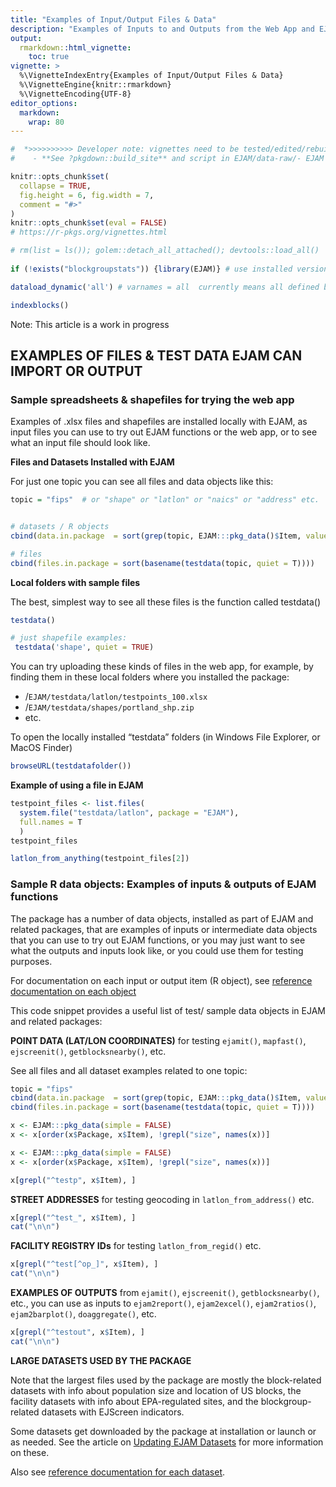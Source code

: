 ```yaml
---
title: "Examples of Input/Output Files & Data"
description: "Examples of Inputs to and Outputs from the Web App and EJAM functions (Files & R Datasets)"
output: 
  rmarkdown::html_vignette:
    toc: true
vignette: >
  %\VignetteIndexEntry{Examples of Input/Output Files & Data}
  %\VignetteEngine{knitr::rmarkdown}
  %\VignetteEncoding{UTF-8}
editor_options: 
  markdown: 
    wrap: 80
---
```


```r
#  *>>>>>>>>>> Developer note: vignettes need to be tested/edited/rebuilt regularly <<<<<<<<<<<*
#    - **See ?pkgdown::build_site** and script in EJAM/data-raw/- EJAM uses the pkgdown R package to build help and articles/ vignettes as web pages
```

```r
knitr::opts_chunk$set(
  collapse = TRUE,
  fig.height = 6, fig.width = 7,
  comment = "#>"
)
knitr::opts_chunk$set(eval = FALSE)
# https://r-pkgs.org/vignettes.html
```

```r
# rm(list = ls()); golem::detach_all_attached(); devtools::load_all()
 
if (!exists("blockgroupstats")) {library(EJAM)} # use installed version only if pkg not yet attached

dataload_dynamic('all') # varnames = all  currently means all defined by .arrow_ds_names

indexblocks()
```

Note: This article is a work in progress

## EXAMPLES OF FILES & TEST DATA EJAM CAN IMPORT OR OUTPUT


### Sample spreadsheets & shapefiles for trying the web app

Examples of .xlsx files and shapefiles are installed locally with EJAM, as input files you can use to try out EJAM functions or the web app, or to see what an input file should look like.

**Files and Datasets Installed with EJAM**

For just one topic you can see all files and data objects like this:
```r

topic = "fips"  # or "shape" or "latlon" or "naics" or "address" etc.


# datasets / R objects
cbind(data.in.package  = sort(grep(topic, EJAM:::pkg_data()$Item, value = T)))

# files
cbind(files.in.package = sort(basename(testdata(topic, quiet = T))))
```


**Local folders with sample files**

The best, simplest way to see all these files is the function called testdata()
```r

testdata()

# just shapefile examples:
 testdata('shape', quiet = TRUE)
```

You can try uploading these kinds of files in the web app, for example, by
finding them in these local folders where you installed the package:

-   /`EJAM/testdata/latlon/testpoints_100.xlsx`
-   /`EJAM/testdata/shapes/portland_shp.zip`
-   etc.

To open the locally installed "testdata" folders (in Windows File Explorer, or
MacOS Finder)

```r
browseURL(testdatafolder())
```


**Example of using a file in EJAM**

```r
testpoint_files <- list.files(
  system.file("testdata/latlon", package = "EJAM"), 
  full.names = T
  )
testpoint_files

latlon_from_anything(testpoint_files[2]) 
```


### Sample R data objects: Examples of inputs & outputs of EJAM functions

The package has a number of data objects, installed as part of EJAM and related packages,
that are examples of inputs or intermediate data objects that you can use to try out EJAM
functions, or you may just want to see what the outputs and inputs look like, 
or you could use them for testing purposes.

For documentation on each input or output item (R object), see 
[reference documentation on each object](../reference/index.html#test-data)

This code snippet provides a useful list of test/ sample data
objects in EJAM and related packages:

**POINT DATA (LAT/LON COORDINATES)** for testing `ejamit()`, `mapfast()`,
`ejscreenit()`, `getblocksnearby()`, etc.

See all files and all dataset examples related to one topic:
```r
topic = "fips"
cbind(data.in.package  = sort(grep(topic, EJAM:::pkg_data()$Item, value = T)))
cbind(files.in.package = sort(basename(testdata(topic, quiet = T))))

```

```r
x <- EJAM:::pkg_data(simple = FALSE)
x <- x[order(x$Package, x$Item), !grepl("size", names(x))]
```

```r
x <- EJAM:::pkg_data(simple = FALSE)
x <- x[order(x$Package, x$Item), !grepl("size", names(x))]
```

```r
x[grepl("^testp", x$Item), ]
```

**STREET ADDRESSES** for testing geocoding in `latlon_from_address()` etc.

```r
x[grepl("^test_", x$Item), ]
cat("\n\n")
```

**FACILITY REGISTRY IDs** for testing `latlon_from_regid()` etc.

```r
x[grepl("^test[^op_]", x$Item), ]
cat("\n\n")
```

**EXAMPLES OF OUTPUTS** from `ejamit()`, `ejscreenit()`, `getblocksnearby()`, etc.,
you can use as inputs to `ejam2report()`, `ejam2excel()`, `ejam2ratios()`,
`ejam2barplot()`, `doaggregate()`, etc.

```r
x[grepl("^testout", x$Item), ]
cat("\n\n")
```

**LARGE DATASETS USED BY THE PACKAGE**

Note that the largest files used by the package are mostly the block-related datasets with info about population size and location of US blocks, the facility datasets with info about EPA-regulated sites, and the blockgroup-related datasets with EJScreen indicators. 

Some datasets get downloaded by the package at installation or launch or as needed. See the article on [Updating EJAM Datasets](dev-update-datasets.html) for more information on these. 

Also see [reference documentation for each dataset](../reference/index.html#datasets-with-indicators-etc-).
